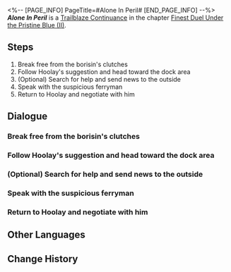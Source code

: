 <%-- [PAGE_INFO]
PageTitle=#Alone In Peril#
[END_PAGE_INFO] --%>
{{Stub|Dialogue.}}
{{Mission Infobox
|id            = 2022203
|title         = 
|image         = Mission Alone In Peril.png{{subst:void|<!--$UPLOAD:<<SpriteOutput/Chronicle/2022203.png>-<Mission Alone In Peril.png>-<Fate's Atlas Images>>-->}}
|type          = Trailblaze Continuance
|event_name    = 
|chapter       = Finest Duel Under the Pristine Blue (II)
|requirements  = [[Trailblaze Continuance]] ''[[A Web of Pasts Rewoven]]'' completed
|summary       = Captured by Hoolay, Jiaoqiu finds himself in a perilous situation, like a piece of meat on the chopping block, with little hope of escape. Despite his dire circumstances, he still seeks answers from Hoolay beyond just trying to save himself.
|characters    = Cloud Knights Soldier; Disguised Borisin; Hoolay; Injured Fugitive; Jiaoqiu; Mok Tok; Realm-Keeping Orderly; Starskiff Pilot; Suspicious Ferryman; Trailblazer
|startLocation = [[The Xianzhou Luofu]] - [[Exalting Sanctum]]
|world         = The Xianzhou Luofu
|area          = Exalting Sanctum
|prev          = A Web of Pasts Rewoven
|next          = The Red Warcry
|rewards       = Trailblaze EXP*400; Stellar Jade*50; Traveler's Guide*4; Lost Crystal*8; Credit*30,000
}}
'''''Alone In Peril''''' is a [[Trailblaze Continuance]] in the chapter [[Finest Duel Under the Pristine Blue (II)]].

==Steps==
# Break free from the borisin's clutches
# Follow Hoolay's suggestion and head toward the dock area
# (Optional) Search for help and send news to the outside
# Speak with the suspicious ferryman
# Return to Hoolay and negotiate with him

<!--
==Gameplay Notes==

--><!--
==Trial Character==

-->
==Dialogue==
{{Stub Dialogue}}
===Break free from the borisin's clutches{{subst:void|<!--202220301-->}}===
{{Mission Description|type=continuance|location=Exalting Sanctum|Having fallen into the wolves' clutches and now at the mercy of their blades, the Yaoqing healer Jiaoqiu is trying his best to find an opportunity to stall for time and split up the borisin... Perhaps, in this battle between fox and wolf, Jiaoqiu will be able to find the secret to curing his superior or a way to escape his current predicament.}}
{{Dialogue Start}}
:{{tx}}
{{Dialogue End}}

===Follow Hoolay's suggestion and head toward the dock area{{subst:void|<!--202220306-->}}===
{{Dialogue Start}}
:{{tx}}
{{Dialogue End}}

===(Optional) Search for help and send news to the outside{{subst:void|<!--202220307-->}}===
{{Dialogue Start}}
:{{tx}}
{{Dialogue End}}

===Speak with the suspicious ferryman{{subst:void|<!--202220302-->}}===
{{Dialogue Start}}
:{{tx}}
{{Dialogue End}}

===Return to Hoolay and negotiate with him{{subst:void|<!--202220311-->}}===
{{Dialogue Start}}
:{{tx}}
{{Dialogue End}}

==Other Languages==
{{Other Languages
|en   = Alone In Peril
|zhs  = 刀俎横陈，掌中孤魂
|zht  = 刀俎橫陳，掌中孤魂
|ja   = 俎板の鯉、掌中の魂
|ko   = 위태로운 생사, 붙잡힌 고혼
|es   = A solas ante el peligro
|fr   = Seul face à l'ennemi
|ru   = Молот и наковальня, душа в чужих лапах
|th   = โดดเดี่ยวในเงื้อมมือ
|vi   = Một Mình Trong Nguy Hiểm
|de   = Einsam in Gefahr
|id   = Sendiri di Ambang Bahaya
|pt   = Sozinho no Perigo
}}

==Change History==
{{Change History|2.5}}
